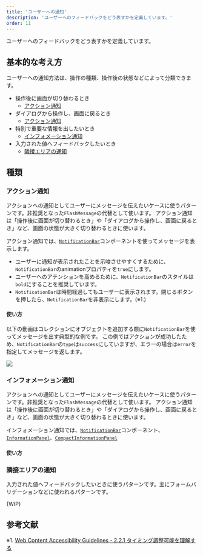 ```yaml
---
title: 'ユーザーへの通知'
description: 'ユーザーへのフィードバックをどう表すかを定義しています。'
order: 11
---
```



ユーザーへのフィードバックをどう表すかを定義しています。


## 基本的な考え方
<!--{方針や原則があれば書きます。概要的な説明はなるべくここには書きません。}-->

ユーザーへの通知方法は、操作の種類、操作後の状態などによって分類できます。

- 操作後に画面が切り替わるとき
  - [アクション通知](#action-notification)
- ダイアログから操作し、画面に戻るとき
  - [アクション通知](#action-notification)
- 特別で重要な情報を出したいとき
  - [インフォメーション通知](#info-notification)
- 入力された値へフィードバックしたいとき
  - [隣接エリアの通知](#notificationbar)

## 種類

### アクション通知

アクションへの通知としてユーザーにメッセージを伝えたいケースに使うパターンです。非推奨となった`FlashMessage`の代替として使います。
アクション通知は「操作後に画面が切り替わるとき」や「ダイアログから操作し、画面に戻るとき」など、画面の状態が大きく切り替わるときに使います。

アクション通知では、[`NotificationBar`](/products/components/notification-bar)コンポーネントを使ってメッセージを表示します。

- ユーザーに通知が表示されたことを示唆させやすくするために、`NotificationBar`のanimationプロパティを`true`にします。
- ユーザーへのアテンションを高めるために、`NotificationBar`のスタイルは`bold`にすることを推奨しています。
- `NotificationBar`は時間経過してもユーザーに表示されます。閉じるボタンを押したら、`NotificationBar`を非表示にします。(※1.)

#### 使い方

以下の動画はコレクションにオブジェクトを追加する際に`NotificationBar`を使ってメッセージを出す典型的な例です。
この例ではアクションが成功したため、`NotificationBar`の`type`は`success`にしていますが、エラーの場合は`error`を指定してメッセージを返します。

![](./images/notification-patern/notification-patern-notificationbar.gif)


### インフォメーション通知

アクションへの通知としてユーザーにメッセージを伝えたいケースに使うパターンです。非推奨となった`FlashMessage`の代替として使います。
アクション通知は「操作後に画面が切り替わるとき」や「ダイアログから操作し、画面に戻るとき」など、画面の状態が大きく切り替わるときに使います。

インフォメーション通知では、[`NotificationBar`](/products/components/notification-bar)コンポーネント、[`InformationPanel`](/products/components/information-panel)、[`CompactInformationPanel`](/products/components/information-panel)

#### 使い方

### 隣接エリアの通知

入力された値へフィードバックしたいときに使うパターンです。主にフォームバリデーションなどに使われるパターンです。

{WIP}


## 参考文献

※1. [Web Content Accessibility Guidelines - 2.2.1 タイミング調整可能を理解する](https://waic.jp/docs/UNDERSTANDING-WCAG20/time-limits-required-behaviors.html)
